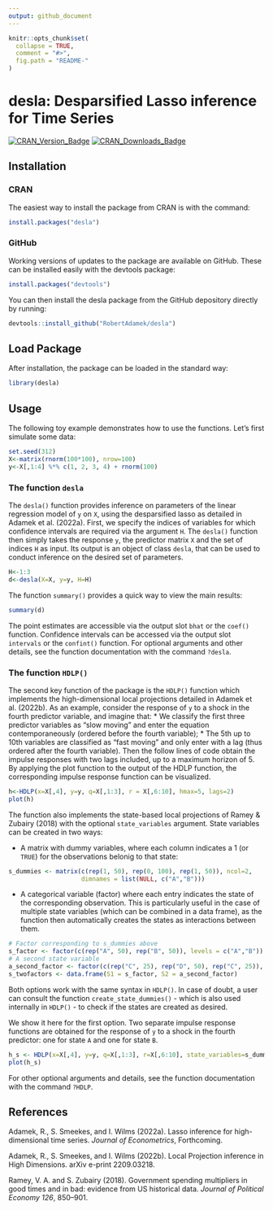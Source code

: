 ```yaml
---
output: github_document
---
```


<!-- README.md is generated from README.Rmd. Please edit that file -->

```r
knitr::opts_chunk$set(
  collapse = TRUE,
  comment = "#>",
  fig.path = "README-"
)
```

# desla: Desparsified Lasso inference for Time Series
<!-- badges: start -->
[![CRAN_Version_Badge](http://www.r-pkg.org/badges/version/desla)](https://cran.r-project.org/package=desla)
[![CRAN_Downloads_Badge](https://cranlogs.r-pkg.org/badges/grand-total/desla)](https://cran.r-project.org/package=desla)
<!-- badges: end -->

## Installation
### CRAN
The easiest way to install the package from CRAN is with the command:
```r
install.packages("desla")
```
### GitHub
Working versions of updates to the package are available on GitHub. These can be installed easily with the devtools package:
``` r
install.packages("devtools")
```
You can then install the desla package from the GitHub depository directly by running:
```r
devtools::install_github("RobertAdamek/desla")
```
## Load Package
After installation, the package can be loaded in the standard way:
```r
library(desla)
```
## Usage
The following toy example demonstrates how to use the functions. Let's first simulate some data:
```r
set.seed(312)
X<-matrix(rnorm(100*100), nrow=100)
y<-X[,1:4] %*% c(1, 2, 3, 4) + rnorm(100)
```

### The function `desla`
The `desla()` function provides inference on parameters of the linear regression model of `y` on `X`, using the desparsified lasso as detailed in Adamek et al. (2022a).
First, we specify the indices of variables for which confidence intervals are required via the argument `H`.
The `desla()` function then simply takes the response `y`, the predictor matrix `X` and the set of indices `H` as input. Its output is an object of class `desla`, that can be used to conduct inference on the desired set of parameters. 
```r
H<-1:3
d<-desla(X=X, y=y, H=H)
```
The function `summary()` provides a quick way to view the main results:
```r
summary(d)
```
The point estimates are accessible via the output slot `bhat` or the `coef()` function. Confidence intervals can be accessed via the output slot `intervals` or the `confint()` function. For optional arguments and other details, see the function documentation with the command `?desla`.

### The function `HDLP()`
The second key function of the package is the `HDLP()` function which implements the high-dimensional local projections detailed in Adamek et al. (2022b). As an example, consider the response of `y` to a shock in the fourth predictor variable, and imagine that:
* We classify the first three predictor variables as "slow moving" and enter the equation contemporaneously (ordered before the fourth variable);
* The 5th up to 10th variables are classified as "fast moving" and only enter with a lag (thus ordered after the fourth variable).
Then the follow lines of code obtain the impulse responses with two lags included, up to a maximum horizon of 5. By applying the plot function to the output of the HDLP function, the corresponding impulse response function can be visualized.
```r
h<-HDLP(x=X[,4], y=y, q=X[,1:3], r = X[,6:10], hmax=5, lags=2)
plot(h)
```

The function also implements the state-based local projections of Ramey & Zubairy (2018) with the optional `state_variables` argument. State variables can be created in two ways:

* A matrix with dummy variables, where each column indicates a 1 (or `TRUE`) for the observations belonig to that state:
```r
s_dummies <- matrix(c(rep(1, 50), rep(0, 100), rep(1, 50)), ncol=2, 
                    dimnames = list(NULL, c("A","B")))
```
* A categorical variable (factor) where each entry indicates the state of the corresponding observation. This is particularly useful in the case of multiple state variables (which can be combined in a data frame), as the function then automatically creates the states as interactions between them.
```r
# Factor corresponding to s_dummies above
s_factor <- factor(c(rep("A", 50), rep("B", 50)), levels = c("A","B"))
# A second state variable
a_second_factor <- factor(c(rep("C", 25), rep("D", 50), rep("C", 25)), levels = c("C","D"))
s_twofactors <- data.frame(S1 = s_factor, S2 = a_second_factor)
```

Both options work with the same syntax in `HDLP()`. In case of doubt, a user can consult the function `create_state_dummies()` - which is also used internally in `HDLP()` - to check if the states are created as desired.

We show it here for the first option. Two separate impulse response functions are obtained for the response of `y` to a shock in the fourth predictor: one for state `A` and one for state `B`.
```r
h_s <- HDLP(x=X[,4], y=y, q=X[,1:3], r=X[,6:10], state_variables=s_dummies, hmax=5, lags=2)
plot(h_s)
```

For other optional arguments and details, see the function documentation with the command `?HDLP`.

## References
Adamek, R., S. Smeekes, and I. Wilms (2022a). Lasso inference for high-dimensional time series.
*Journal of Econometrics*, Forthcoming.

Adamek, R., S. Smeekes, and I. Wilms (2022b). Local Projection inference in High Dimensions. arXiv e-print 2209.03218.

Ramey, V. A. and S. Zubairy (2018). Government spending multipliers in good times and in bad:
evidence from US historical data. *Journal of Political Economy 126*, 850–901.

